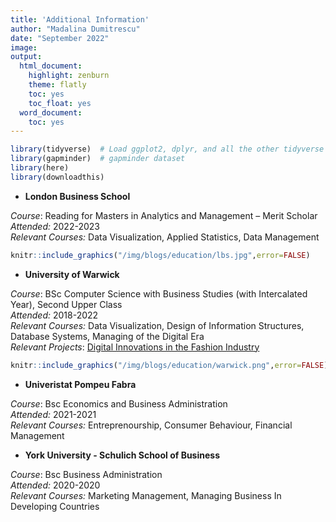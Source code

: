 ```yaml
---
title: 'Additional Information'
author: "Madalina Dumitrescu"
date: "September 2022"
image: 
output:
  html_document:
    highlight: zenburn
    theme: flatly
    toc: yes
    toc_float: yes
  word_document:
    toc: yes
---
```

```r
library(tidyverse)  # Load ggplot2, dplyr, and all the other tidyverse packages
library(gapminder)  # gapminder dataset
library(here)
library(downloadthis)
```
*  **London Business School**               

*Course*: Reading for Masters in Analytics and Management – Merit Scholar <br>
*Attended:* 2022-2023 <br>
*Relevant Courses:* Data Visualization, Applied Statistics, Data Management <br>

```r
knitr::include_graphics("/img/blogs/education/lbs.jpg",error=FALSE)
```

*  **University of Warwick**               

*Course*: BSc Computer Science with Business Studies (with Intercalated Year), Second Upper Class <br>
*Attended:* 2018-2022 <br>
*Relevant Courses:* Data Visualization, Design of Information Structures, Database Systems, Managing of the Digital Era <br>
*Relevant Projects*: [Digital Innovations in the Fashion Industry](./blogs/final_project.pdf)

```r
knitr::include_graphics("/img/blogs/education/warwick.png",error=FALSE)
```

*  **Univeristat Pompeu Fabra**               

*Course*: Bsc Economics and Business Administration  <br>
*Attended:* 2021-2021 <br>
*Relevant Courses:* Entreprenourship, Consumer Behaviour, Financial Management  <br>

*  **York University - Schulich School of Business**              

*Course*: Bsc Business Administration   <br>
*Attended:* 2020-2020 <br>
*Relevant Courses:* Marketing Management, Managing Business In Developing Countries  <br>
